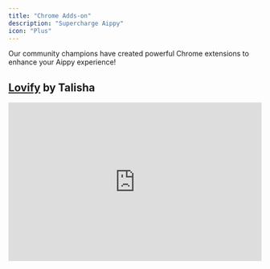 ```yaml
---
title: "Chrome Adds-on"
description: "Supercharge Aippy"
icon: "Plus"
---
```


Our community champions have created powerful Chrome extensions to enhance your Aippy experience!

## [Lovify](https://lovify.aippy.ai/) by Talisha

<iframe width="100%" height="315" src="https://www.youtube.com/embed/3O2jM65eePQ?si=lZ0Ij3jfWoztDZ2o" title="YouTube video player" frameborder="0" allow="accelerometer; autoplay; clipboard-write; encrypted-media; gyroscope; picture-in-picture; web-share" referrerpolicy="strict-origin-when-cross-origin" allowfullscreen />

A development workflow booster packed with AI-driven features:

* **Import from GitHub** – Pull projects into Aippy instantly.

* **Spark Prompts** – AI-powered, context-aware suggestions.

* **Project Planning** – Auto-generate PRDs, track progress, and streamline workflows.

* **Voice-Controlled Debugging** – Say, “Hey Lovify, fix this bug…” for AI-assisted troubleshooting.

* **Rubber Duck Debugging** – Talk through problems with a virtual duck.

* **Cook Mode** – Upload reference images for pixel-perfect UI design.

* **Slash Commands** – Quick actions like `/auth`, `/prompt`, `/integrations`.

* **Live Code Analysis** – Real-time error detection and best-practice suggestions.

* **Interactive Documentation** – Auto-parse and summarize API documentation.

[Read the full customer story here](https://aippy.ai/blog/2025-01-31-from-fashion-to-founding-how-talisha-found-a-home-in-aippys-community).



## [Aippy.dev Add-ons](https://chromewebstore.google.com/detail/aippydev-add-ons/kbacddfmjjdomaadfckjdhclgaghmjpi) by Rezaul![](/aippy-add-ons.jpg)

A versatile toolkit for hands-free efficiency and enhanced workflows:

* **Voice Input Integration** – Real-time voice-to-text transcription.

* **Prompt Library & Enhancer** – AI-powered structured prompts and Groq AI integration.

* **Project Management** – Organize, drag-and-drop, and navigate multiple projects.

* **Advanced Chat Search** – Locate messages efficiently.

* **Smart Color Picker** – Grab and save colors directly from the canvas.

* **SEO Tools** – Generate and validate meta tags with ease.

[Read the full customer story here](https://aippy.ai/blog/supercharge-aippy-chrome-extension).

## [Aippy Prompts](https://chromewebstore.google.com/detail/aippy-prompts/cgacpkdhmdlnjigpcpdicgmcmboobjeg)

![](/aippy-prompts.png)

A sleek, minimalistic popup for managing prompts effortlessly:

* **Quick-access floating popup**

* **Categorized & searchable prompt library**

* **One-click copy functionality**

* **Lightweight and seamless experience**

## [Aippy Helper](https://chromewebstore.google.com/detail/aippy-helper/hipnckfdkbfkfcnalhhkimhbdebklnop)

![](/aippy-helper.png)

Enhance your Aippy workflow with smart shortcuts:

* **Ctrl+Enter** – Send messages instantly.

* **@ Key** – Quick access to message templates.

* **Manage custom templates** – Organize and retrieve prompts easily.

## [Prompt2MVP](https://chromewebstore.google.com/detail/prompt2mvp/dfojilkhdfjdlmhpchfajagmiamindgh)

![](/prompt2mvp.jpg)A tool for building MVPs with AI-powered prompts and design inspiration:

* **Capture & organize screenshots** as visual references.

* **Convert screenshots into actionable prompts.**

* **Choose tech stacks** for frontend and backend alignment.

* **Define brand personality** with curated adjectives.

* **One-click prompt insertion** into Aippy.dev.

These extensions make your Aippy experience faster, smarter, and more efficient!